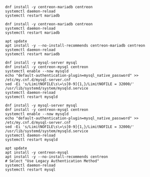 
<Tabs groupId="database-sync">
<TabItem value="MariaDB" label="MariaDB">

<Tabs groupId="sync">
<TabItem value="Alma / RHEL / Oracle Linux 8" label="Alma / RHEL / Oracle Linux 8">

```shell
dnf install -y centreon-mariadb centreon
systemctl daemon-reload
systemctl restart mariadb
```

</TabItem>
<TabItem value="Alma / RHEL / Oracle Linux 9" label="Alma / RHEL / Oracle Linux 9">

```shell
dnf install -y centreon-mariadb centreon
systemctl daemon-reload
systemctl restart mariadb
```

</TabItem>
<TabItem value="Debian 11 & 12" label="Debian 11 & 12">

```shell
apt update
apt install -y --no-install-recommends centreon-mariadb centreon
systemctl daemon-reload
systemctl restart mariadb
```

</TabItem>
</Tabs>

</TabItem>
<TabItem value="MySQL" label="MySQL">

<Tabs groupId="sync">
<TabItem value="Alma / RHEL / Oracle Linux 8" label="Alma / RHEL / Oracle Linux 8">

```shell
dnf install -y mysql-server mysql
dnf install -y centreon-mysql centreon
systemctl enable --now mysqld
echo "default-authentication-plugin=mysql_native_password" >> /etc/my.cnf.d/mysql-server.cnf
sed -Ei 's/LimitNOFILE\s\=\s[0-9]{1,}/LimitNOFILE = 32000/' /usr/lib/systemd/system/mysqld.service
systemctl daemon-reload
systemctl restart mysqld
```

</TabItem>
<TabItem value="Alma / RHEL / Oracle Linux 9" label="Alma / RHEL / Oracle Linux 9">

```shell
dnf install -y mysql-server mysql
dnf install -y centreon-mysql centreon
systemctl enable --now mysqld
echo "default-authentication-plugin=mysql_native_password" >> /etc/my.cnf.d/mysql-server.cnf
sed -Ei 's/LimitNOFILE\s\=\s[0-9]{1,}/LimitNOFILE = 32000/' /usr/lib/systemd/system/mysqld.service
systemctl daemon-reload
systemctl restart mysqld
```

</TabItem>
<TabItem value="Debian 11 & 12" label="Debian 11 & 12">

```shell
apt update
apt install -y centreon-mysql
apt install -y --no-install-recommends centreon
# Select "Use Legacy Authentication Method"
systemctl daemon-reload
systemctl restart mysql
```

</TabItem>
</Tabs>

</TabItem>
</Tabs>
